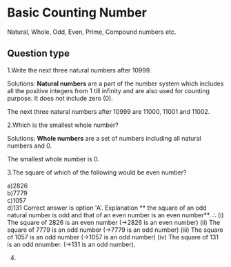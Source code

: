 # Basic Counting Number

Natural, Whole, Odd, Even, Prime, Compound numbers etc.

## Question type

1.Write the next three natural numbers after 10999.

Solutions:
**Natural numbers** are a part of the number system which includes all the positive integers from 1 till infinity and are also used for counting purpose. It does not include zero (0). 

The next three natural numbers after 10999 are 11000, 11001 and 11002.

2.Which is the smallest whole number?

Solutions:
**Whole numbers** are a set of numbers including all natural numbers and 0.

The smallest whole number is 0.

3.The square of which of the following would be even number?

a)2826                    
b)7779              
c)1057              
d)131
Correct answer is option 'A'.
Explanation 
** the square of an odd natural number is odd and that of an even number is an even number**.
∴   (i)  The square of 2826 is an even number
(->2826 is an even number)
(ii)   The square of 7779 is an odd number
(->7779 is an odd number)
(iii) The square of 1057 is an odd number
(->1057 is an odd number)
(iv)  The square of 131 is an odd nnumber.
(->131 is an odd number).

4.

